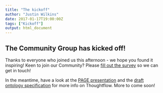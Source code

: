 ```yaml
---
title: "The kickoff"
author: "Justin Wilkins"
date: 2017-01-17T19:00:00Z
tags: ["Kickoff"]
output: html_document
---
```

## The Community Group has kicked off!
Thanks to everyone who joined us this afternoon - we hope you found it inspiring! Keen to join our Community? Please [fill out the survey](https://nl.surveymonkey.com/r/XS7HGR5) so we can get in touch!

In the meantime, have a look at the [PAGE presentation](/res/DDMoRe_Thoughtflow_PAGE_final.pdf) and the [draft ontology specification](/res/Capturing_Pharmacometrics_Workflow_Concepts_with_PROV-O_311016.pdf) for more info on Thoughtflow. More to come soon!
